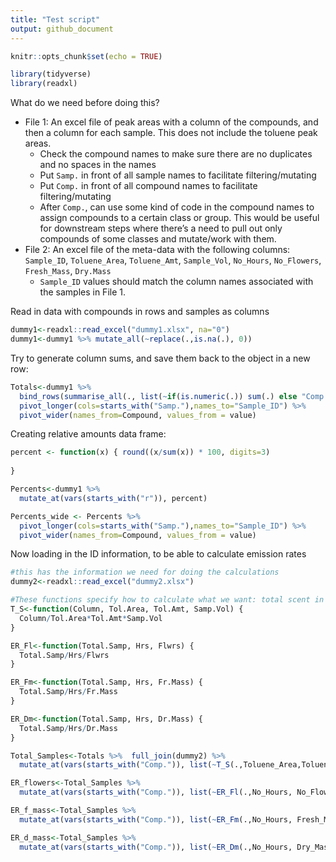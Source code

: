 ```yaml
---
title: "Test script"
output: github_document
---
```


```r
knitr::opts_chunk$set(echo = TRUE)
```

```r
library(tidyverse)
library(readxl)
```

What do we need before doing this?

- File 1: An excel file of peak areas with a column of the compounds, and then a column for each sample. This does not include the toluene peak areas.
  + Check the compound names to make sure there are no duplicates and no spaces in the names
  + Put `Samp.` in front of all sample names to facilitate filtering/mutating
  + Put `Comp.` in front of all compound names to facilitate filtering/mutating
  + After `Comp.`, can use some kind of code in the compound names to assign compounds to a certain class or group. This would be useful for downstream steps where there's a need to pull out only compounds of some classes and mutate/work with them.
  
- File 2: An excel file of the meta-data with the following columns: `Sample_ID`, `Toluene_Area`, `Toluene_Amt`, `Sample_Vol`, `No_Hours`, `No_Flowers`, `Fresh_Mass`, `Dry.Mass`
  + `Sample_ID` values should match the column names associated with the samples in File 1.


Read in data with compounds in rows and samples as columns

```r
dummy1<-readxl::read_excel("dummy1.xlsx", na="0")
dummy1<-dummy1 %>% mutate_all(~replace(.,is.na(.), 0))
```


Try to generate column sums, and save them back to the object in a new row:
```r
Totals<-dummy1 %>% 
  bind_rows(summarise_all(., list(~if(is.numeric(.)) sum(.) else "Comp.Total"))) %>% 
  pivot_longer(cols=starts_with("Samp."),names_to="Sample_ID") %>% 
  pivot_wider(names_from=Compound, values_from = value)

```

Creating relative amounts data frame:

```r

percent <- function(x) { round((x/sum(x)) * 100, digits=3)
  
}

Percents<-dummy1 %>% 
  mutate_at(vars(starts_with("r")), percent)

Percents_wide <- Percents %>% 
  pivot_longer(cols=starts_with("Samp."),names_to="Sample_ID") %>% 
  pivot_wider(names_from=Compound, values_from = value)

```




Now loading in the ID information, to be able to calculate emission rates
```r

#this has the information we need for doing the calculations
dummy2<-readxl::read_excel("dummy2.xlsx")

#These functions specify how to calculate what we want: total scent in the sample, and emission rates per flower, per fresh mass, and per dry mass:
T_S<-function(Column, Tol.Area, Tol.Amt, Samp.Vol) {
  Column/Tol.Area*Tol.Amt*Samp.Vol
} 

ER_Fl<-function(Total.Samp, Hrs, Flwrs) {
  Total.Samp/Hrs/Flwrs
}

ER_Fm<-function(Total.Samp, Hrs, Fr.Mass) {
  Total.Samp/Hrs/Fr.Mass
}

ER_Dm<-function(Total.Samp, Hrs, Dr.Mass) {
  Total.Samp/Hrs/Dr.Mass
}

Total_Samples<-Totals %>%  full_join(dummy2) %>% 
  mutate_at(vars(starts_with("Comp.")), list(~T_S(.,Toluene_Area,Toluene_Amt, Sample_Vol))) 

ER_flowers<-Total_Samples %>% 
  mutate_at(vars(starts_with("Comp.")), list(~ER_Fl(.,No_Hours, No_Flowers))) 

ER_f_mass<-Total_Samples %>% 
  mutate_at(vars(starts_with("Comp.")), list(~ER_Fm(.,No_Hours, Fresh_Mass))) 

ER_d_mass<-Total_Samples %>% 
  mutate_at(vars(starts_with("Comp.")), list(~ER_Dm(.,No_Hours, Dry_Mass))) 

```



